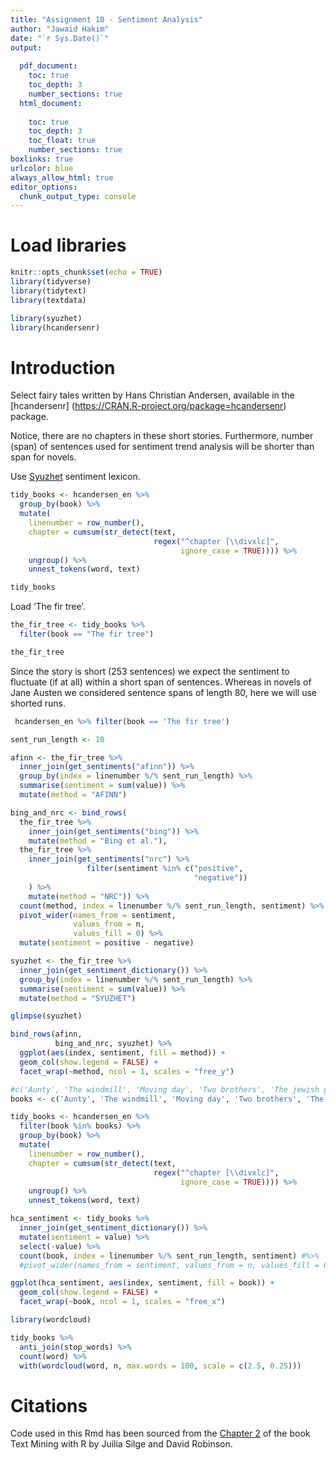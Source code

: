 ```yaml
---
title: "Assignment 10 - Sentiment Analysis"
author: "Jawaid Hakim"
date: "`r Sys.Date()`"
output:
  
  pdf_document: 
    toc: true
    toc_depth: 3
    number_sections: true
  html_document:
    
    toc: true
    toc_depth: 3
    toc_float: true
    number_sections: true
boxlinks: true
urlcolor: blue
always_allow_html: true
editor_options: 
  chunk_output_type: console
---
```


# Load libraries

```r
knitr::opts_chunk$set(echo = TRUE)
library(tidyverse)
library(tidytext)
library(textdata)

library(syuzhet)
library(hcandersenr)

```

# Introduction

Select fairy tales written by Hans Christian Andersen, available in the [hcandersenr] (<https://CRAN.R-project.org/package=hcandersenr>) package.

Notice, there are no chapters in these short stories. Furthermore, number (span) of sentences used for sentiment trend analysis will be shorter than span for novels.

Use [Syuzhet](https://cran.r-project.org/web/packages/syuzhet/vignettes/syuzhet-vignette.html) sentiment lexicon.


```r
tidy_books <- hcandersen_en %>%
  group_by(book) %>%
  mutate(
    linenumber = row_number(),
    chapter = cumsum(str_detect(text, 
                                regex("^chapter [\\divxlc]", 
                                      ignore_case = TRUE)))) %>%
    ungroup() %>%
    unnest_tokens(word, text)

tidy_books
```

Load 'The fir tree'.

```r
the_fir_tree <- tidy_books %>% 
  filter(book == "The fir tree")

the_fir_tree
```

Since the story is short (253 sentences) we expect the sentiment to fluctuate (if at all) within a short span of sentences. Whereas in novels of Jane Austen we considered sentence spans of length 80, here we will use shorted runs.

```r
 hcandersen_en %>% filter(book == 'The fir tree')

```

```r
sent_run_length <- 10

afinn <- the_fir_tree %>% 
  inner_join(get_sentiments("afinn")) %>% 
  group_by(index = linenumber %/% sent_run_length) %>% 
  summarise(sentiment = sum(value)) %>% 
  mutate(method = "AFINN")

bing_and_nrc <- bind_rows(
  the_fir_tree %>% 
    inner_join(get_sentiments("bing")) %>%
    mutate(method = "Bing et al."),
  the_fir_tree %>% 
    inner_join(get_sentiments("nrc") %>% 
                 filter(sentiment %in% c("positive", 
                                         "negative"))
    ) %>%
    mutate(method = "NRC")) %>%
  count(method, index = linenumber %/% sent_run_length, sentiment) %>%
  pivot_wider(names_from = sentiment,
              values_from = n,
              values_fill = 0) %>% 
  mutate(sentiment = positive - negative)

```


```r
syuzhet <- the_fir_tree %>% 
  inner_join(get_sentiment_dictionary()) %>% 
  group_by(index = linenumber %/% sent_run_length) %>% 
  summarise(sentiment = sum(value)) %>% 
  mutate(method = "SYUZHET")

glimpse(syuzhet)
```

```r
bind_rows(afinn, 
          bing_and_nrc, syuzhet) %>%
  ggplot(aes(index, sentiment, fill = method)) +
  geom_col(show.legend = FALSE) +
  facet_wrap(~method, ncol = 1, scales = "free_y")
```


```r
#c('Aunty', 'The windmill', 'Moving day', 'Two brothers', 'The jewish girl', #'Heartache', 'Twelve by the mail', 'The old church bell', 'The fir tree')
books <- c('Aunty', 'The windmill', 'Moving day', 'Two brothers', 'The fir tree')

tidy_books <- hcandersen_en %>%
  filter(book %in% books) %>%
  group_by(book) %>%
  mutate(
    linenumber = row_number(),
    chapter = cumsum(str_detect(text, 
                                regex("^chapter [\\divxlc]", 
                                      ignore_case = TRUE)))) %>%
    ungroup() %>%
    unnest_tokens(word, text)

hca_sentiment <- tidy_books %>%
  inner_join(get_sentiment_dictionary()) %>% 
  mutate(sentiment = value) %>%
  select(-value) %>%
  count(book, index = linenumber %/% sent_run_length, sentiment) #%>%
  #pivot_wider(names_from = sentiment, values_from = n, values_fill = 0) 

```

```r
ggplot(hca_sentiment, aes(index, sentiment, fill = book)) +
  geom_col(show.legend = FALSE) +
  facet_wrap(~book, ncol = 1, scales = "free_x")
```

```r
library(wordcloud)

tidy_books %>%
  anti_join(stop_words) %>%
  count(word) %>%
  with(wordcloud(word, n, max.words = 100, scale = c(2.5, 0.25)))
```

# Citations
Code used in this Rmd has been sourced from the [Chapter 2](https://www.tidytextmining.com/sentiment.html) of the book Text Mining with R by Juilia Silge and David Robinson.
